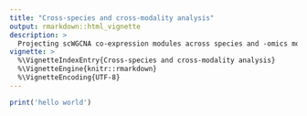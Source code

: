 ```yaml
---
title: "Cross-species and cross-modality analysis"
output: rmarkdown::html_vignette
description: >
  Projecting scWGCNA co-expression modules across species and -omics modalities.
vignette: >
  %\VignetteIndexEntry{Cross-species and cross-modality analysis}
  %\VignetteEngine{knitr::rmarkdown}
  %\VignetteEncoding{UTF-8}
---
```


```r
print('hello world')
```
